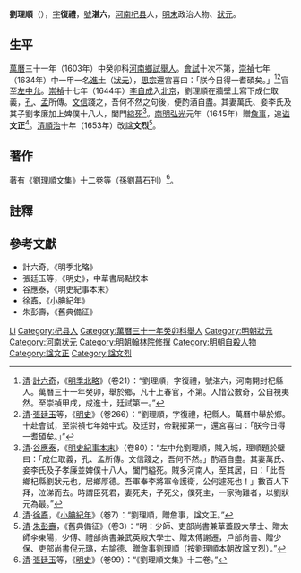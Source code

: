 {{Otheruses|other=名为刘复礼的其他人物|刘复礼}}
{{明清人物信息框
| 姓名 = 劉理順
| 原名 = 
| 圖片名稱= 劉理順.jpg
| 圖片大小 = 220px
| 圖片說明 = 《明郭忠節公聯吟雅集圖》之劉理順像，明人繪<br>[[河南|河南]][[新鄉市|新鄉]]孝思堂郭氏祠堂藏
| 最高職務 = 左中允
| 國家 = 大明
| 爵位 = 
| 籍貫 = [[河南|河南]][[杞縣|杞縣]]
| 族裔 = 漢族
| 旗籍 = 
| 字號 = 字復禮，號湛六
| 諡號 = 南明諡文正，清朝諡文烈
| 出生日期 = [[萬曆|萬曆]]十年（1582年）
| 出生地點 = [[河南|河南]][[杞縣|杞縣]]
| 逝世日期 = [[崇禎|崇禎]]十七年（1644年）
| 逝世地點 = [[北京城|京師]]
| 墓葬 = 
| 配偶 = 妻萬氏、妾李氏
| 親屬 = 劉孝廉（子）
| 出身 = 
*萬曆三十一年癸卯科舉人
*崇禎七年甲戌科一甲第一名進士（狀元）
| 經歷 = 
| 著作 = *著有《劉理順文集》十二卷等（孫劉菖石刊）
}}

'''劉理順'''（{{bd|1582年||1644年|catIdx=L劉}}），[[表字|字]]'''復禮'''，[[號|號]]'''湛六'''，[[河南|河南]][[杞县|杞县]]人，[[明末|明末]]政治人物、[[狀元|狀元]]。

== 生平 ==
[[萬曆|萬曆]]三十一年（1603年）中癸卯科[[河南|河南]][[鄉試|鄉試]][[舉人|舉人]]。[[會試|會試]]十次不第，[[崇禎|崇禎]]七年（1634年）中一甲一名[[進士|進士]]（[[狀元|狀元]]），[[明思宗|思宗]]還宮喜曰：「朕今日得一耆碩矣。」<ref>[[清|清]]·[[計六奇|計六奇]]，《[[明季北略|明季北略]]》（卷21）：“劉理順，字復禮，號湛六，河南開封杞縣人。萬曆三十一年癸卯，舉於鄉，凡十上春官，不第。人惜公數奇，公自視夷然。至崇禎甲戌，成進士，廷試第一。”</ref><ref>[[清|清]]·[[張廷玉|張廷玉]]等，《[[明史|明史]]》（卷266）：“劉理順，字復禮，杞縣人。萬曆中舉於鄉。十赴會試，至崇禎七年始中式。及廷對，帝親擢第一，還宮喜曰：「朕今日得一耆碩矣。」”</ref>官至[[左中允|左中允]]。[[崇禎|崇禎]]十七年（1644年）[[李自成|李自成]]入[[北京城|北京]]，劉理順在牆壁上寫下成仁取義，[[孔子|孔]]、[[孟子|孟]]所傳。[[文天祥|文信]]踐之，吾何不然之句後，便酌酒自盡。其妻萬氏、妾李氏及其子劉孝廉加上婢僕十八人，闔門[[縊死|縊死]]<ref>[[清|清]]·[[谷應泰|谷應泰]]，《[[明史紀事本末|明史紀事本末]]》（卷80）：“左中允劉理順，賊入城，理順題於壁曰：「成仁取義，孔、孟所傳。文信踐之，吾何不然。」酌酒自盡。其妻萬氏、妾李氏及子孝廉並婢僕十八人，闔門縊死。賊多河南人，至其居，曰：「此吾鄉杞縣劉狀元也，居鄉厚德。吾軍奉李將軍令護衛，公何遽死也！」數百人下拜，泣涕而去。時謂臣死君，妻死夫，子死父，僕死主，一家殉難者，以劉狀元為最。”</ref>。[[南明|南明]][[弘光|弘光]]元年（1645年）贈[[詹事|詹事]]，追[[谥|谥]]'''文正'''<ref>[[清|清]]·[[徐鼒|徐鼒]]，《[[小腆紀年|小腆紀年]]》（卷7）：“劉理順，贈詹事，諡文正。”</ref>。[[清|清]][[順治|順治]]十年（1653年）改諡'''文烈'''<ref>[[清|清]]·[[朱彭壽|朱彭壽]]，《舊典備征》（卷3）：“明：少師、吏部尚書兼華蓋殿大學士、贈太師李東陽，少傅、禮部尚書兼武英殿大學士、贈太傅謝遷，戶部尚書、贈少保、吏部尚書倪元璐，右諭德、贈詹事劉理順（按劉理順本朝改諡文烈）。”</ref>。

== 著作 ==
著有《劉理順文集》十二卷等（孫劉菖石刊）<ref>[[清|清]]·[[張廷玉|張廷玉]]等，《[[明史|明史]]》（卷99）：“《劉理順文集》十二卷。”</ref>。

== 註釋 ==
{{reflist}}

== 參考文獻 ==
* 計六奇，《明季北略》
* 張廷玉等，《明史》，中華書局點校本
* 谷應泰，《明史紀事本末》
* 徐鼒，《小腆紀年》
* 朱彭壽，《舊典備征》

{{崇禎七年甲戌科殿試金榜}}
{{河南状元}}

{{Authority control}}
{{DEFAULTSORT:Liu劉}}
[[Category:劉姓|Li]]
[[Category:杞县人|Category:杞县人]]
[[Category:萬曆三十一年癸卯科舉人|Category:萬曆三十一年癸卯科舉人]]
[[Category:明朝狀元|Category:明朝狀元]]
[[Category:河南状元|Category:河南状元]]
[[Category:明朝翰林院修撰|Category:明朝翰林院修撰]]
[[Category:明朝自殺人物|Category:明朝自殺人物]]
[[Category:諡文正|Category:諡文正]]
[[Category:諡文烈|Category:諡文烈]]